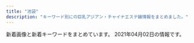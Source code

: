```yaml
---
title: "池袋"
description: "キーワード別にの巨乳アジアン・チャイナエステ嬢情報をまとめました。"
---
```


新着画像と新着キーワードをまとめています。
2021年04月02日の情報です。

<DmmAffiliateIns />
<KeywordTable
  shops={
    [
    {
        "name": "\u6c34\u6728\u82b1",
        "station": "JR\u6c60\u888b\u99c5\u6771\u53e3",
        "img_links": [
            "http://hanamizuki.jpn.cm/images/room1.jpg",
            "http://hanamizuki.jpn.cm/photos/sites/43/2019/12/2019122511054178.jpg",
            "http://hanamizuki.jpn.cm/photos/sites/43/2021/02/2021020211590282.jpg",
            "http://hanamizuki.jpn.cm/photos/sites/43/2017/11/2017110204162215.jpg",
            "http://hanamizuki.jpn.cm/photos/sites/43/2017/11/2017110204161468.jpg",
            "http://hanamizuki.jpn.cm/images/s_staff.png",
            "http://hanamizuki.jpn.cm/images/room3.jpg",
            "http://hanamizuki.jpn.cm/images/s_link.png",
            "http://hanamizuki.jpn.cm/images/room4.jpg",
            "http://hanamizuki.jpn.cm/images/mobile.png",
            "http://hanamizuki.jpn.cm/images/s_news.png",
            "http://hanamizuki.jpn.cm/images/room2.jpg",
            "http://hanamizuki.jpn.cm/images/nbj2.jpg",
            "http://hanamizuki.jpn.cm/photos/sites/43/2019/12/2019122511054726.jpg",
            "http://hanamizuki.jpn.cm/images/top.png"
        ],
        "keywords": {
            "H": 2,
            "95": 1,
            "88": 1,
            "E": 1,
            "90": 1
        },
        "url": "http://hanamizuki.jpn.cm/"
    },
    {
        "url": "http://tsukinokoi.com/",
        "name": "\u6708\u306e\u604b",
        "station": "JR\u6c60\u888b\u99c5\u897f\u53e3",
        "keywords": {
            "\u30bb\u30af\u30b7\u30fc": 1
        },
        "img_links": [
            "http://tsukinokoi.com/img/staff/151584629124140300.jpg",
            "http://tsukinokoi.com/img/staff/160622584020640000.jpg",
            "http://tsukinokoi.com/img/staff/142919725579809100.png",
            "http://tsukinokoi.com/img/staff/155818741107218300.jpg",
            "http://tsukinokoi.com/images/bar_staff.png",
            "http://tsukinokoi.com/images/pickupGirl2014.png",
            "http://tsukinokoi.com/images/bar_top.png",
            "http://tsukinokoi.com/images/QRcode.png",
            "http://tsukinokoi.com/img/staff/152008703796356600.jpg",
            "http://tsukinokoi.com/img/staff/144652745411466600.jpg",
            "http://tsukinokoi.com/img/staff/155204782386136400.jpg",
            "http://tsukinokoi.com/img/staff/148073918839938900.jpg",
            "http://tsukinokoi.com/images/bar_gallery.png",
            "http://tsukinokoi.com/img/staff/155611310658540500.jpg",
            "http://tsukinokoi.com/img/staff/154673852166026500.jpg",
            "http://tsukinokoi.com/images/news1.png",
            "http://tsukinokoi.com/img/staff/148586605226742500.jpg",
            "http://tsukinokoi.com/img/staff/148256052554824000.jpg",
            "http://tsukinokoi.com/img/staff/153079932824200700.jpg",
            "http://tsukinokoi.com/images/news3.png",
            "http://tsukinokoi.com/img/staff/148586605222864500.jpg",
            "http://tsukinokoi.com/images/event/2020/m04.png"
        ]
    },
    {
        "station": "JR\u6c60\u888b\u99c5\u897f\u53e3",
        "name": "\u30b9\u30a4\u30fc\u30c8\u30de\u30c3\u30c8",
        "img_links": [
            "http://c-sun2.com/image/cast/cast_492_2_l.jpg",
            "http://c-sun2.com/img/topbar_news.png",
            "http://c-sun2.com/image/cast/cast_534_1_l.jpg",
            "http://c-sun2.com/image/cast/cast_453_1_l.jpg",
            "http://c-sun2.com/image/cast/cast_393_2_l.jpg",
            "http://c-sun2.com/image/cast/cast_492_1_l.jpg",
            "http://c-sun2.com/img/bar_grallery.png",
            "http://c-sun2.com/image/cast/cast_471_1_l.jpg",
            "http://c-sun2.com/image/cast/cast_484_1_l.jpg",
            "http://c-sun2.com/img/event/camp3.jpg",
            "http://c-sun2.com/image/cast/cast_362_1_l.jpg",
            "http://c-sun2.com/image/cast/cast_326_2_l.jpg",
            "http://c-sun2.com/image/cast/cast_524_1_l.jpg",
            "http://c-sun2.com/image/cast/cast_357_1_l.jpg",
            "http://c-sun2.com/img/bar_profile.png",
            "http://c-sun2.com/image/cast/cast_485_1_l.jpg",
            "http://c-sun2.com/img/header.jpg",
            "http://c-sun2.com/img/bar_therapist.png",
            "http://c-sun2.com/image/cast/cast_473_2_l.jpg",
            "http://c-sun2.com/image/cast/cast_390_2_l.jpg",
            "http://c-sun2.com/image/cast/cast_453_2_l.jpg",
            "http://c-sun2.com/image/cast/cast_466_2_l.jpg",
            "http://c-sun2.com/image/cast/cast_362_2_l.jpg",
            "http://c-sun2.com/image/cast/cast_390_1_l.jpg",
            "http://c-sun2.com/image/cast/cast_496_1_l.jpg",
            "http://c-sun2.com/image/cast/cast_466_1_l.jpg",
            "http://c-sun2.com/image/shame/192_1_l.jpg",
            "http://c-sun2.com/image/cast/cast_580_1_l.jpg",
            "http://c-sun2.com/image/cast/cast_360_1_l.jpg",
            "http://c-sun2.com/image/cast/cast_496_2_l.jpg",
            "http://c-sun2.com/image/cast/cast_326_1_l.jpg",
            "http://c-sun2.com/image/cast/cast_533_2_l.jpg",
            "http://c-sun2.com/img/topbar_osusume.png",
            "http://c-sun2.com/image/cast/cast_471_2_l.jpg",
            "http://c-sun2.com/image/cast/cast_534_2_l.jpg",
            "http://c-sun2.com/image/cast/cast_484_2_l.jpg",
            "http://c-sun2.com/img/topbar_camp.png",
            "http://c-sun2.com/image/cast/cast_485_2_l.jpg",
            "http://c-sun2.com/image/cast/cast_360_2_l.jpg",
            "http://c-sun2.com/image/cast/cast_393_1_l.jpg",
            "http://c-sun2.com/image/cast/cast_357_2_l.jpg",
            "http://c-sun2.com/img/icon/new.png",
            "http://c-sun2.com/image/cast/cast_473_1_l.jpg",
            "http://c-sun2.com/image/cast/cast_524_2_l.jpg",
            "http://c-sun2.com/image/cast/cast_533_1_l.jpg"
        ],
        "url": "http://c-sun2.com/",
        "keywords": {
            "81": 4,
            "85": 4,
            "82": 10,
            "83": 10,
            "84": 8
        }
    },
    {
        "keywords": {
            "E": 64,
            "89": 56,
            "87": 22,
            "C": 33,
            "D": 51,
            "88": 62,
            "90": 9,
            "F": 32
        },
        "img_links": [
            "https://www.relax-es.net/w300-p200/img/uploadfile/imgpc01601602761.jpg",
            "https://www.relax-es.net/w90-p90/img/uploadfile/imgpc01601942165.jpg",
            "https://www.relax-es.net/w200-p300/img/uploadfile/imgpc01601602326.jpg",
            "https://www.relax-es.net/img/kantan.jpg",
            "https://www.relax-es.net/w160-p400/img/uploadfile/imgpc01601602761.jpg",
            "https://www.relax-es.net/w160-p400/img/uploadfile/imgpc01608535826.jpg",
            "https://www.relax-es.net/w200-p300/img/uploadfile/imgpc01601942165.jpg",
            "https://www.relax-es.net/img/uploadfile/img_1601600792.jpg",
            "https://www.relax-es.net/img/num1.png",
            "https://www.relax-es.net/w90-p90/img/uploadfile/imgpc01608535915.jpg",
            "https://www.relax-es.net/w200-p300/img/uploadfile/imgpc01601602676.jpg",
            "https://www.relax-es.net/img/uploadfile/imgpc01601602761.jpg",
            "https://www.relax-es.net/img/uploadfile/imgpc01601602676.jpg",
            "https://www.relax-es.net/w300-p200/img/uploadfile/imgpc01601603008.jpg",
            "https://www.relax-es.net/w160-p400/img/uploadfile/imgpc01601942165.jpg",
            "https://www.relax-es.net/img/uploadfile/imgpc01601602890.jpg",
            "https://www.relax-es.net/w160-p400/img/uploadfile/imgpc01608535783.jpg",
            "https://www.relax-es.net/img/num2.png",
            "https://www.relax-es.net/w160-p400/img/uploadfile/imgpc01601601975.jpg",
            "https://www.relax-es.net/img/uploadfile/imgpc01601942092.jpg",
            "https://www.relax-es.net/img/uploadfile/imgpc01601942165.jpg",
            "https://www.relax-es.net/img/num3.png",
            "https://www.relax-es.net/img/uploadfile/imgpc01601601975.jpg",
            "https://www.relax-es.net/img/bana10.jpg",
            "https://www.relax-es.net/w90-p90/img/uploadfile/imgpc01601602676.jpg",
            "https://www.relax-es.net/img/uploadfile/imgpc01601602443.jpg",
            "https://www.relax-es.net/img/bana05.jpg",
            "https://www.relax-es.net/img/uploadfile/imgpc01601942142.jpg",
            "https://www.relax-es.net/img/icon/new.png",
            "https://www.relax-es.net/img/uploadfile/imgpc01601602269.jpg",
            "https://www.relax-es.net/img/uploadfile/imgpc01601603008.jpg",
            "https://www.relax-es.net/w90-p90/img/uploadfile/imgpc01601602443.jpg",
            "https://www.relax-es.net/img/uploadfile/imgpc01601601781.jpg",
            "https://www.relax-es.net/w200-p300/img/uploadfile/imgpc01601942105.jpg",
            "https://www.relax-es.net/img/uploadfile/imgpc01608535716.jpg",
            "https://www.relax-es.net/w160-p400/img/uploadfile/imgpc01601602970.jpg",
            "https://www.relax-es.net/w160-p400/img/uploadfile/imgpc01601602403.jpg",
            "https://www.relax-es.net/w200-p300/img/uploadfile/imgpc01601602443.jpg",
            "https://www.relax-es.net/w160-p400/img/uploadfile/imgpc01601602890.jpg",
            "https://www.relax-es.net/img/bana04.jpg",
            "https://www.relax-es.net/w160-p400/img/uploadfile/imgpc01601602676.jpg",
            "https://www.relax-es.net/w160-p400/img/uploadfile/imgpc01601942092.jpg",
            "https://www.relax-es.net/img/companioncoment.png",
            "https://www.relax-es.net/w160-p400/img/uploadfile/imgpc01601603008.jpg",
            "https://www.relax-es.net/img/syscard.png",
            "https://www.relax-es.net/w90-p90/img/uploadfile/imgpc01601942105.jpg",
            "https://www.relax-es.net/w200-p300/img/uploadfile/imgpc01601942123.jpg",
            "https://www.relax-es.net/w160-p400/img/uploadfile/imgpc01608535915.jpg",
            "https://www.relax-es.net/w160-p400/img/uploadfile/imgpc01601601781.jpg",
            "https://www.relax-es.net/w200-p300/img/uploadfile/imgpc01601602269.jpg",
            "https://www.relax-es.net/w160-p400/img/uploadfile/imgpc01601602188.jpg",
            "https://www.relax-es.net/w160-p400/img/uploadfile/imgpc01601602443.jpg",
            "https://www.relax-es.net/w160-p400/img/uploadfile/imgpc01601942123.jpg",
            "https://www.relax-es.net/img/uploadfile/imgpc01601602326.jpg",
            "https://www.relax-es.net/w90-p90/img/uploadfile/imgpc01601942092.jpg",
            "https://www.relax-es.net/img/shop.jpg",
            "https://www.relax-es.net/img/bana03.jpg",
            "https://www.relax-es.net/img/bana01.jpg",
            "https://www.relax-es.net/w200-p300/img/uploadfile/imgpc01601603008.jpg",
            "https://www.relax-es.net/img/uploadfile/imgpc01608535783.jpg",
            "https://www.relax-es.net/img/uploadfile/imgpc01601602970.jpg",
            "https://www.relax-es.net/img/uploadfile/imgpc01601602188.jpg",
            "https://www.relax-es.net/img/uploadfile/img_1601600707.jpg",
            "https://www.relax-es.net/w160-p400/img/uploadfile/imgpc01608535716.jpg",
            "https://www.relax-es.net/img/area.jpg",
            "https://www.relax-es.net/img/uploadfile/imgpc01601942105.jpg",
            "https://www.relax-es.net/w200-p300/img/uploadfile/imgpc01608535783.jpg",
            "https://www.relax-es.net/w160-p400/img/uploadfile/imgpc01601602269.jpg",
            "https://www.relax-es.net/w200-p300/img/uploadfile/imgpc01601942142.jpg",
            "https://www.relax-es.net/img/bana07.jpg",
            "https://www.relax-es.net/img/num5.png",
            "https://www.relax-es.net/img/num4.png",
            "https://www.relax-es.net/img/bana02.jpg",
            "https://www.relax-es.net/img/uploadfile/1601603998.png",
            "https://www.relax-es.net/img/uploadfile/imgpc01601942123.jpg",
            "https://www.relax-es.net/w160-p400/img/uploadfile/imgpc01601602326.jpg",
            "https://www.relax-es.net/w160-p400/img/uploadfile/imgpc01601602016.jpg",
            "https://www.relax-es.net/w160-p400/img/uploadfile/imgpc01601942105.jpg",
            "https://www.relax-es.net/w160-p400/img/uploadfile/imgpc01601942142.jpg"
        ],
        "station": "JR\u6c60\u888b\u99c5\u897f\u53e3(\u5317)",
        "url": "https://www.relax-es.net/",
        "name": "New RELAX TIME"
    },
    {
        "keywords": {
            "C": 8
        },
        "name": "MONA\u30fbLIZA \u30e2\u30ca\u30fb\u30ea\u30b6",
        "img_links": [
            "http://monaliza.xyz/images/index_c2.jpg",
            "http://monaliza.xyz/images/r02.jpg",
            "http://monaliza.xyz/images/index_c1.jpg",
            "http://monaliza.xyz/images/yuki.jpg",
            "http://monaliza.xyz/images/g4.jpg",
            "http://monaliza.xyz/images/r03.jpg",
            "http://monaliza.xyz/images/r04.jpg",
            "http://monaliza.xyz/images/top.jpg",
            "http://monaliza.xyz/images/r01.jpg",
            "http://monaliza.xyz/images/g7.jpg",
            "http://monaliza.xyz/images/gallery_image01b.jpg",
            "http://monaliza.xyz/images/index_c3.jpg",
            "http://monaliza.xyz/images/g6.jpg",
            "http://monaliza.xyz/images/mobile.jpg",
            "http://monaliza.xyz/images/aoyi.jpg"
        ],
        "station": "JR\u6c60\u888b\u99c5\u897f\u53e3",
        "url": "http://monaliza.xyz/"
    },
    {
        "url": "https://honeybee2.com/",
        "station": "JR\u6c60\u888b\u99c5\u897f\u53e3(\u5317)",
        "keywords": {
            "84": 198,
            "82": 60,
            "83": 107,
            "C": 257,
            "88": 44,
            "85": 108,
            "D": 206
        },
        "img_links": [
            "https://honeybee2.com/images/img_gallery_03.png",
            "https://honeybee2.com/images/vis_castframe_01.png",
            "https://honeybee2.com/images/bnr_88_31.jpg",
            "https://honeybee2.com/images_staff/136/041523165620.jpg",
            "https://honeybee2.com/images_staff/117/082320544428.jpg",
            "https://honeybee2.com/images/icon_ranking_01.png",
            "https://honeybee2.com/images/bnr_200_40.jpg",
            "https://honeybee2.com/images_staff/60/032207115986.jpg",
            "https://honeybee2.com/images_staff/59/111000133157.jpg",
            "https://honeybee2.com/images_staff/108/040923420669.jpg",
            "https://honeybee2.com/images/bnr_468_60.jpg",
            "https://honeybee2.com/images/icon_ranking_05.png",
            "https://honeybee2.com/images_staff/134/041314164177.jpg",
            "https://honeybee2.com/images/btn_back.png",
            "https://honeybee2.com/images/img_gallery_06.png",
            "https://honeybee2.com/images/pagetop_off.png",
            "https://honeybee2.com/images/img_gallery_05.png",
            "https://honeybee2.com/images_staff/99/011420365888.jpg",
            "https://honeybee2.com/images_staff/99/110211050217.jpg",
            "https://honeybee2.com/images/img_gallery_02.png",
            "https://honeybee2.com/images/img_info_02.png",
            "https://honeybee2.com/images/bnr_side_card.png",
            "https://honeybee2.com/images/img_info_01.png",
            "https://honeybee2.com/images/img_gallery_04.png",
            "https://honeybee2.com/images/img_info.png",
            "https://honeybee2.com/images/img_info_03.png",
            "https://honeybee2.com/images/btn_next.png",
            "https://honeybee2.com/images/vis_profileframe.png",
            "https://honeybee2.com/images_staff/142/060611173967.jpg",
            "https://honeybee2.com/images_staff/142/060611265633.jpg",
            "https://honeybee2.com/images_staff/136/041522461779.jpg",
            "https://honeybee2.com/images_staff/133/041312285087.jpg",
            "https://honeybee2.com/images/bnr_side_concept.png",
            "https://honeybee2.com/images_staff/168/111318504622.jpg",
            "https://honeybee2.com/images_staff/111/070714141435.jpg",
            "https://honeybee2.com/images_staff/133/032511552539.jpg",
            "https://honeybee2.com/images_staff/134/041314054720.jpg",
            "https://honeybee2.com/images/icon_ranking_03.png",
            "https://honeybee2.com/images/bnr_160_45.jpg",
            "https://honeybee2.com/images/img_gallery_01.png",
            "https://honeybee2.com/images_staff/150/091115052227.jpg",
            "https://honeybee2.com/images_staff/168/111319171076.jpg",
            "https://honeybee2.com/images_staff/60/032207120681.jpg",
            "https://honeybee2.com/images/no_image.jpg",
            "https://honeybee2.com/images_staff/150/091116274617.jpg",
            "https://honeybee2.com/images_staff/111/070714174922.jpg",
            "https://honeybee2.com/images_staff/59/111000015721.jpg",
            "https://honeybee2.com/images_staff/117/082321050834.jpg",
            "https://honeybee2.com/images/icon_ranking_04.png"
        ],
        "name": "\u30cf\u30cb\u30fc\u30d3\u30fc"
    },
    {
        "keywords": {
            "C": 21
        },
        "name": "\u30a2\u30ed\u30de\u30ed\u30de\u30f3\u30b9",
        "station": "JR\u6c60\u888b\u99c5\u897f\u53e3",
        "img_links": [
            "http://salon-arm.com/staff/reina/01.jpg",
            "http://salon-arm.com/pic/top.png",
            "http://salon-arm.com/img/ttl_tnew.png",
            "http://salon-arm.com/staff/midori/01.jpg",
            "http://salon-arm.com/staff/ringo/01mb.jpg",
            "http://salon-arm.com/staff/reina/01mb.jpg",
            "http://salon-arm.com/staff/emi/01mb.jpg",
            "http://salon-arm.com/staff/mai/01.jpg",
            "http://salon-arm.com/staff/ai/01mb.jpg",
            "http://salon-arm.com/staff/kaori/01.jpg",
            "http://salon-arm.com/staff/yuuka/01mb.jpg",
            "http://salon-arm.com/staff/mai/01mb.jpg",
            "http://salon-arm.com/staff/ai/01.jpg",
            "http://salon-arm.com/staff/ichigo/01.jpg",
            "http://salon-arm.com/staff/rika/01.jpg",
            "http://salon-arm.com/staff/rika/01mb.jpg",
            "http://salon-arm.com/img/att.jpg",
            "http://salon-arm.com/staff/ichigo/01mb.jpg",
            "http://salon-arm.com/staff/kaori/01mb.jpg",
            "http://salon-arm.com/staff/midori/01mb.jpg",
            "http://salon-arm.com/staff/ringo/01.jpg",
            "http://salon-arm.com/img/ttl_staff.png",
            "http://salon-arm.com/staff/nana/01mb.jpg",
            "http://salon-arm.com/pic/head.png",
            "http://salon-arm.com/staff/yuuka/01.jpg",
            "http://salon-arm.com/staff/saya/01.jpg",
            "http://salon-arm.com/staff/nana/01.jpg",
            "http://salon-arm.com/img/ttl_line.png",
            "http://salon-arm.com/staff/saya/01mb.jpg",
            "http://salon-arm.com/staff/emi/01.jpg",
            "http://salon-arm.com/img/ttl_mobile.png",
            "http://salon-arm.com/i/files/homeimg.jpg",
            "http://salon-arm.com/img/ttl_concept.png"
        ],
        "url": "http://salon-arm.com/"
    },
    {
        "img_links": [
            "http://es-hana.work/images/line.jpg",
            "http://es-hana.work/images/int.jpg",
            "http://es-hana.work/img/nana1.jpg",
            "http://es-hana.work/images/5.jpg",
            "http://es-hana.work/img/rina1.jpg",
            "http://es-hana.work/images/tg.jpg",
            "http://es-hana.work/staff/nana.jpg",
            "http://es-hana.work/staff/miki.jpg",
            "http://es-hana.work/images/sys2.jpg",
            "http://es-hana.work/img/yui1.jpg",
            "http://es-hana.work/images/6.jpg",
            "http://es-hana.work/img/haruka1.jpg",
            "http://es-hana.work/images/sys1.jpg",
            "http://es-hana.work/staff/aya.jpg",
            "http://es-hana.work/images/ac1.jpg",
            "http://es-hana.work/staff/haruka.jpg",
            "http://es-hana.work/images/news.jpg",
            "http://es-hana.work/staff/yuna.jpg",
            "http://es-hana.work/images/interior_t.jpg",
            "http://es-hana.work/images/3.jpg",
            "http://es-hana.work/staff/yui.jpg",
            "http://es-hana.work/images/2.jpg",
            "http://es-hana.work/img/aya1.jpg",
            "http://es-hana.work/images/ac2.jpg",
            "http://es-hana.work/img/miki1.jpg",
            "http://es-hana.work/images/staff_t.jpg",
            "http://es-hana.work/images/head.jpg",
            "http://es-hana.work/images/8.jpg",
            "http://es-hana.work/staff/ai.jpg",
            "http://es-hana.work/staff/rina.jpg",
            "http://es-hana.work/img/ai1.jpg",
            "http://es-hana.work/images/1.jpg",
            "http://es-hana.work/images/7.jpg"
        ],
        "keywords": {},
        "name": "\u82b1\u6c34\u6728",
        "station": "JR\u6c60\u888b\u99c5\u897f\u53e3(\u5317)",
        "url": "http://es-hana.work/"
    },
    {
        "keywords": {},
        "station": "JR\u6c60\u888b\u99c5\u897f\u53e3",
        "name": "\u53f0\u6e7e\u5e78\u904b\u30ea\u30e9\u30af\u30bc\u30fc\u30b7\u30e7\u30f3",
        "url": "http://esthe-treat.com/",
        "img_links": [
            "http://esthe-treat.com/img/add.jpg",
            "http://esthe-treat.com/img/pic.jpg",
            "http://esthe-treat.com/img/sys1.png",
            "http://esthe-treat.com/img/tit.jpg",
            "http://esthe-treat.com/img/t-a.jpg",
            "http://esthe-treat.com/img/t-t.jpg",
            "http://esthe-treat.com/img/sys2.png",
            "http://esthe-treat.com/img/t-o.jpg",
            "http://esthe-treat.com/img/tel.jpg",
            "http://esthe-treat.com/staff/rena/01.jpg",
            "http://esthe-treat.com/img/t-s.jpg",
            "http://esthe-treat.com/staff/yuyu/01.jpg",
            "http://esthe-treat.com/staff/ami/01.jpg",
            "http://esthe-treat.com/staff/natumi/01.jpg",
            "http://esthe-treat.com/img/botton.jpg",
            "http://esthe-treat.com/img/info.jpg",
            "http://esthe-treat.com/img/sysetc.png",
            "http://esthe-treat.com/img/cam.jpg",
            "http://esthe-treat.com/staff/mari/01.jpg",
            "http://esthe-treat.com/img/pc.jpg",
            "http://esthe-treat.com/img/t-r.jpg",
            "http://esthe-treat.com/img/adrs.jpg"
        ]
    },
    {
        "station": "JR\u6c60\u888b\u99c5\u897f\u53e3",
        "img_links": [
            "http://foryou-est.tokyo/images/sp03.jpg",
            "http://foryou-est.tokyo/images/mika.jpg",
            "http://foryou-est.tokyo/images/zi_staff.png",
            "http://foryou-est.tokyo/images/yuki.jpg",
            "http://foryou-est.tokyo/images/emi.jpg",
            "http://foryou-est.tokyo/images/up.png",
            "http://foryou-est.tokyo/images/flash1.jpg",
            "http://foryou-est.tokyo/images/sp02.jpg",
            "http://foryou-est.tokyo/images/yuri.jpg",
            "http://foryou-est.tokyo/images/mobile.png",
            "http://foryou-est.tokyo/images/yuyu.jpg",
            "http://foryou-est.tokyo/images/sp01.jpg",
            "http://foryou-est.tokyo/images/riri.jpg",
            "http://foryou-est.tokyo/images/down.png",
            "http://foryou-est.tokyo/images/yumi.jpg",
            "http://foryou-est.tokyo/images/ai.jpg",
            "http://foryou-est.tokyo/images/kina.jpg"
        ],
        "name": "For You",
        "url": "http://foryou-est.tokyo/",
        "keywords": {}
    },
    {
        "station": "JR\u6c60\u888b\u99c5\u897f\u53e3",
        "name": "\u6e80\u6708\u5802",
        "keywords": {},
        "url": "http://mangetsudou.tyo.cm/",
        "img_links": []
    },
    {
        "img_links": [
            "http://koi.este.work/mens-esthe.png",
            "http://momipara.jp/img/link/momi88.jpg",
            "http://koi.este.work/up_5_3_0.jpg",
            "http://koi.este.work/2/uploadimg/1565558725.jpg",
            "http://koi.este.work/top.jpg",
            "http://koi.este.work/2/uploadimg/1577672563.jpg",
            "http://koi.este.work/2/uploadimg/1601879728.jpg",
            "http://koi.este.work/b_girl.png",
            "http://koi.este.work/tennai4.jpg",
            "http://koi.este.work/tennai.png",
            "http://koi.este.work/2/uploadimg/1579481243.jpg",
            "http://koi.este.work/b_news.png",
            "http://koi.este.work/t3.jpg",
            "http://koi.este.work/tennai3.jpg",
            "http://koi.este.work/t1.jpg",
            "http://koi.este.work/tennai2.jpg"
        ],
        "url": "http://koi.este.work/",
        "keywords": {
            "83": 18,
            "85": 6,
            "C": 12,
            "D": 18,
            "86": 6
        },
        "station": "JR\u6c60\u888b\u99c5\u897f\u53e3",
        "name": "\u604b"
    },
    {
        "name": "\u73ca\u745a\u6d77\u5cb8",
        "img_links": [
            "http://www.ccgirl.work/img/icon/new.jpg",
            "http://www.ccgirl.work/staff/koko1.jpg",
            "http://www.ccgirl.work/staff/aya1.jpg",
            "http://www.ccgirl.work/img/interior.jpg",
            "http://ccgirl.work/img/bana03.jpg",
            "http://www.ccgirl.work/img/bana03.jpg",
            "http://ccgirl.work/staff/aya1.jpg",
            "http://ccgirl.work/staff/riri1.jpg",
            "http://ccgirl.work/img/s/s_qa.png",
            "http://www.ccgirl.work/staff/ai1.jpg",
            "http://www.ccgirl.work/staff/kayuri1.jpg",
            "http://www.ccgirl.work/staff/riri1.jpg",
            "http://ccgirl.work/img/interior.jpg",
            "http://ccgirl.work/staff/ai1.jpg",
            "http://ccgirl.work/img/contentsbottom.png",
            "http://ccgirl.work/staff/koko1.jpg",
            "http://ccgirl.work/img/icon/new.jpg",
            "http://www.ccgirl.work/img/bana02.jpg",
            "http://www.ccgirl.work/img/s/s_qa.png",
            "http://www.ccgirl.work/img/contentsbottom.png",
            "http://ccgirl.work/staff/kayuri1.jpg",
            "http://ccgirl.work/img/bana02.jpg"
        ],
        "url": "http://ccgirl.work/",
        "keywords": {
            "85": 15,
            "86": 30,
            "C": 63,
            "84": 31,
            "D": 18
        },
        "station": "JR\u6c60\u888b\u99c5\u6771\u53e3"
    },
    {
        "keywords": {},
        "station": "JR\u6c60\u888b\u99c5\u6771\u53e3",
        "name": "\u6d17\u4f53\u30de\u30cb\u30a2",
        "url": "http://manian-ikebukuro.com/",
        "img_links": [
            "http://manian-ikebukuro.com/image/cast/cast_70_1_s.jpg",
            "http://manian-ikebukuro.com/img/header0.jpg",
            "http://manian-ikebukuro.com/image/cast/cast_71_1_s.jpg",
            "http://manian-ikebukuro.com/image/cast/cast_80_1_s.jpg",
            "http://manian-ikebukuro.com/image/cast/cast_67_1_s.jpg",
            "http://manian-ikebukuro.com/image/cast/cast_68_1_s.jpg",
            "http://manian-ikebukuro.com/img/pickupGirl.png",
            "http://manian-ikebukuro.com/img/news1.png",
            "http://manian-ikebukuro.com/image/cast/cast_77_1_l.jpg",
            "http://manian-ikebukuro.com/image/cast/cast_68_1_l.jpg",
            "http://manian-ikebukuro.com/image/cast/cast_74_1_l.jpg",
            "http://manian-ikebukuro.com/image/cast/cast_70_2_l.jpg",
            "http://manian-ikebukuro.com/image/cast/cast_74_1_s.jpg",
            "http://manian-ikebukuro.com/image/cast/cast_74_2_l.jpg",
            "http://manian-ikebukuro.com/image/cast/cast_64_1_l.jpg",
            "http://manian-ikebukuro.com/image/cast/cast_47_1_s.jpg",
            "http://manian-ikebukuro.com/image/cast/cast_75_2_l.jpg",
            "http://manian-ikebukuro.com/image/cast/cast_47_1_l.jpg",
            "http://manian-ikebukuro.com/image/cast/cast_69_1_s.jpg",
            "http://manian-ikebukuro.com/image/cast/cast_2_1_s.jpg",
            "http://manian-ikebukuro.com/img/QRcode.png",
            "http://manian-ikebukuro.com/image/cast/cast_77_1_s.jpg",
            "http://manian-ikebukuro.com/image/cast/cast_63_1_s.jpg",
            "http://manian-ikebukuro.com/image/cast/cast_6_1_l.jpg",
            "http://manian-ikebukuro.com/image/cast/cast_73_2_l.jpg",
            "http://manian-ikebukuro.com/image/cast/cast_73_1_l.jpg",
            "http://manian-ikebukuro.com/image/cast/cast_75_1_s.jpg",
            "http://manian-ikebukuro.com/image/cast/cast_80_1_l.jpg",
            "http://manian-ikebukuro.com/image/cast/cast_64_1_s.jpg",
            "http://manian-ikebukuro.com/image/cast/cast_80_2_l.jpg",
            "http://manian-ikebukuro.com/img/bar_profile.png",
            "http://manian-ikebukuro.com/image/cast/cast_6_2_l.jpg",
            "http://manian-ikebukuro.com/image/cast/cast_47_2_l.jpg",
            "http://manian-ikebukuro.com/image/cast/cast_6_1_s.jpg",
            "http://manian-ikebukuro.com/image/cast/cast_73_1_s.jpg",
            "http://manian-ikebukuro.com/image/cast/cast_75_1_l.jpg",
            "http://manian-ikebukuro.com/image/cast/cast_70_1_l.jpg",
            "http://manian-ikebukuro.com/image/cast/cast_68_2_l.jpg",
            "http://manian-ikebukuro.com/image/cast/cast_77_2_l.jpg",
            "http://manian-ikebukuro.com/sp/img/tel.png",
            "http://manian-ikebukuro.com/img/spSite.jpg",
            "http://manian-ikebukuro.com/image/cast/10x10.jpg",
            "http://manian-ikebukuro.com/img/line1.jpg",
            "http://manian-ikebukuro.com/img/bar_staff.png",
            "http://manian-ikebukuro.com/image/cast/cast_63_1_l.jpg",
            "http://manian-ikebukuro.com/img/news3.png",
            "http://manian-ikebukuro.com/image/cast/cast_64_2_l.jpg",
            "http://manian-ikebukuro.com/img/tel.png"
        ]
    },
    {
        "station": "JR\u6c60\u888b\u99c5\u897f\u53e3(\u5317)",
        "url": "http://www.i-rlx.info/",
        "img_links": [
            "http://www.i-rlx.info/images/upload/thumb/5f15caf7f272770f.jpg",
            "http://www.i-rlx.info/i/girl/03.jpg",
            "http://www.i-rlx.info/images/index_20.jpg",
            "http://www.i-rlx.info/images/index_21.jpg",
            "http://www.i-rlx.info/images/upload/thumb/d9467bde93e01a59.jpg",
            "http://www.i-rlx.info/girl/08.jpg",
            "http://www.i-rlx.info/images/upload/b0bbe23232bed8aa.jpg",
            "http://www.i-rlx.info/images/index_07.jpg",
            "http://www.i-rlx.info/images/upload/thumb/4d0e657eefdddf42.jpg",
            "http://www.i-rlx.info/images/index_36.jpg",
            "http://www.i-rlx.info/i/room/r02.jpg",
            "http://www.i-rlx.info/images/sub_18.jpg",
            "http://www.i-rlx.info/girl/07.jpg",
            "http://www.i-rlx.info/images/index_24.jpg",
            "http://www.i-rlx.info/images/upload/19b76df66faf0b12.jpg",
            "http://www.i-rlx.info/images/index_35_01.jpg",
            "http://www.i-rlx.info/images/index_23.jpg",
            "http://www.i-rlx.info/images/upload/thumb/b0bbe23232bed8aa.jpg",
            "http://www.i-rlx.info/images/index_14.jpg",
            "http://www.i-rlx.info/images/upload/thumb/549fe7e03db1e8fc.jpg",
            "http://www.i-rlx.info/images/upload/thumb/bc0752fe4e53b8c6.jpg",
            "http://www.i-rlx.info/images/upload/bc0752fe4e53b8c6.jpg",
            "http://www.i-rlx.info/images/index_39.jpg",
            "http://www.i-rlx.info/images/upload/22c78aefa047b678.jpg",
            "http://www.i-rlx.info/images/upload/thumb/19b76df66faf0b12.jpg",
            "http://www.i-rlx.info/images/upload/thumb/ac8e7ec3ac179feb.jpg",
            "http://www.i-rlx.info/images/index_11.jpg",
            "http://www.i-rlx.info/images/index_01.jpg",
            "http://www.i-rlx.info/images/upload/dc8f1b616e622b2a.jpg",
            "http://www.i-rlx.info/images/upload/549fe7e03db1e8fc.jpg",
            "http://www.i-rlx.info/images/upload/thumb/3a57edcf235cfd8e.jpg",
            "http://www.i-rlx.info/i/girl/01.jpg",
            "http://www.i-rlx.info/images/index_33.jpg",
            "http://www.i-rlx.info/images/index_08.jpg",
            "http://www.i-rlx.info/i/room/r03.jpg",
            "http://www.i-rlx.info/images/upload/4d0e657eefdddf42.jpg",
            "http://www.i-rlx.info/images/03.jpg",
            "http://www.i-rlx.info/images/index_03.jpg",
            "http://www.i-rlx.info/images/index_10.jpg",
            "http://www.i-rlx.info/images/index_26.jpg",
            "http://www.i-rlx.info/girl/02.jpg",
            "http://www.i-rlx.info/images/rec_16.jpg",
            "http://www.i-rlx.info/images/upload/thumb/bb8a47bc98c64e87.jpg",
            "http://www.i-rlx.info/images/index_30.jpg",
            "http://www.i-rlx.info/images/index_17.jpg",
            "http://www.i-rlx.info/girl/01.jpg",
            "http://www.i-rlx.info/girl/04.jpg",
            "http://www.i-rlx.info/girl/018.jpg",
            "http://www.i-rlx.info/images/upload/thumb/dc8f1b616e622b2a.jpg",
            "http://www.i-rlx.info/images/upload/thumb/7d800b2f3fde617b.jpg",
            "http://www.i-rlx.info/images/upload/ac8e7ec3ac179feb.jpg",
            "http://www.i-rlx.info/images/upload/thumb/22c78aefa047b678.jpg",
            "http://www.i-rlx.info/images/upload/thumb/9e42414005a99f48.jpg",
            "http://www.i-rlx.info/girl/017.jpg",
            "http://www.i-rlx.info/images/upload/thumb/c3c01fea3cdcaa08.jpg",
            "http://www.i-rlx.info/images/sub_21.jpg",
            "http://www.i-rlx.info/images/index_19.jpg",
            "http://www.i-rlx.info/images/index_13.jpg",
            "http://www.i-rlx.info/images/upload/thumb/bb2bfea87a6127cc.jpg",
            "http://www.i-rlx.info/i/girl/04.jpg",
            "http://www.i-rlx.info/images/index_04.jpg",
            "http://www.i-rlx.info/images/index_27.jpg",
            "http://www.i-rlx.info/girl/06.jpg",
            "http://www.i-rlx.info/images/rec.jpg",
            "http://www.i-rlx.info/images/index_09.jpg",
            "http://www.i-rlx.info/images/upload/9e42414005a99f48.jpg",
            "http://www.i-rlx.info/images/upload/3a57edcf235cfd8e.jpg",
            "http://www.i-rlx.info/images/info.jpg",
            "http://www.i-rlx.info/images/index_29.jpg",
            "http://www.i-rlx.info/images/index_12.jpg",
            "http://www.i-rlx.info/girl/05.jpg",
            "http://www.i-rlx.info/i/room/r04.jpg",
            "http://www.i-rlx.info/images/upload/thumb/888936484d714117.jpg",
            "http://www.i-rlx.info/images/staff_16.jpg",
            "http://www.i-rlx.info/images/upload/thumb/eeb5d9caa554018e.jpg",
            "http://www.i-rlx.info/images/upload/95e8548329763630.jpg",
            "http://www.i-rlx.info/images/upload/7d800b2f3fde617b.jpg",
            "http://www.i-rlx.info/images/index_34.jpg",
            "http://www.i-rlx.info/images/upload/c3c01fea3cdcaa08.jpg",
            "http://www.i-rlx.info/images/index_37.jpg",
            "http://www.i-rlx.info/i/girl/05.jpg",
            "http://www.i-rlx.info/images/index_18.jpg",
            "http://www.i-rlx.info/images/index_02.jpg",
            "http://www.i-rlx.info/i/girl/02.jpg",
            "http://www.i-rlx.info/images/upload/5f15caf7f272770f.jpg",
            "http://www.i-rlx.info/images/upload/thumb/7b4c8b9d49e714ee.jpg",
            "http://www.i-rlx.info/images/upload/d9467bde93e01a59.jpg",
            "http://www.i-rlx.info/images/upload/thumb/95e8548329763630.jpg",
            "http://www.i-rlx.info/images/info_16.jpg",
            "http://www.i-rlx.info/images/index_31.jpg",
            "http://www.i-rlx.info/images/index_15.jpg",
            "http://www.i-rlx.info/images/index_28.jpg",
            "http://www.i-rlx.info/i/room/r01.jpg",
            "http://www.i-rlx.info/images/upload/eeb5d9caa554018e.jpg",
            "http://www.i-rlx.info/images/index_22.jpg",
            "http://www.i-rlx.info/images/upload/888936484d714117.jpg",
            "http://www.i-rlx.info/images/index_06.jpg",
            "http://www.i-rlx.info/images/upload/bb8a47bc98c64e87.jpg",
            "http://www.i-rlx.info/images/upload/bb2bfea87a6127cc.jpg",
            "http://www.i-rlx.info/images/upload/7b4c8b9d49e714ee.jpg"
        ],
        "keywords": {
            "E": 1,
            "82": 2,
            "C": 20,
            "85": 10,
            "89": 3,
            "88": 1,
            "D": 4,
            "86": 3,
            "87": 1
        },
        "name": "\u30b7\u30e3\u30fc\u30ed\u30c3\u30c8\u59eb"
    },
    {
        "station": "JR\u6c60\u888b\u99c5\u897f\u53e3",
        "url": "http://awakoku.net/",
        "name": "\u30a2\u30ef\u56fd\u515a",
        "keywords": {
            "88": 2,
            "C": 20,
            "84": 2,
            "85": 2,
            "F": 1,
            "87": 2,
            "86": 1,
            "E": 1,
            "83": 3
        },
        "img_links": [
            "http://manpuku-web2.sakura.ne.jp/awakoku/image/header.jpg",
            "http://awakoku.net/topics/img/8-1.jpg",
            "http://awakoku.net/girls/kana1.jpg",
            "http://awakoku.net/girls/saki1.jpg",
            "http://awakoku.net/girls/noimage.jpg",
            "http://awakoku.net/girls/kana2.jpg",
            "http://awakoku.net/girls/aya1.jpg",
            "http://awakoku.net/girls/nana2.jpg",
            "http://awakoku.net/topics/img/7-1.jpg",
            "http://awakoku.net/girls/misaki1.jpg",
            "http://awakoku.net/girls/ami1.jpg",
            "http://awakoku.net/girls/hana1.jpg",
            "http://awakoku.net/girls/mina2.jpg",
            "http://awakoku.net/girls/yuri1.jpg",
            "http://awakoku.net/topics/img/9-1.jpg",
            "http://awakoku.net/girls/nagisa1.jpg",
            "http://awakoku.net/girls/nana1.jpg",
            "http://awakoku.net/girls/yumi.jpg",
            "http://awakoku.net/image/pickup.jpg",
            "http://awakoku.net/girls/hana2.jpg",
            "http://awakoku.net/girls/misaki2.jpg",
            "http://awakoku.net/girls/yuri2.jpg",
            "http://awakoku.net/girls/mina1.jpg",
            "http://awakoku.net/girls/nagisa2.jpg"
        ]
    },
    {
        "station": "JR\u6c60\u888b\u99c5\u6771\u53e3",
        "name": "\u30b9\u30de\u30a4\u30eb",
        "url": "http://iris.iest.info/",
        "img_links": [],
        "keywords": {}
    },
    {
        "station": "JR\u6c60\u888b\u99c5\u897f\u53e3",
        "img_links": [
            "http://new-paradise.net/images/misaki01.jpg",
            "http://new-paradise.net/images/a6.jpg",
            "http://new-paradise.net/images/a3.jpg",
            "http://new-paradise.net/images/a7.jpg",
            "http://new-paradise.net/images/a2.jpg",
            "http://new-paradise.net/images/a1.jpg",
            "http://new-paradise.net/images/a4.jpg",
            "http://new-paradise.net/images/honoka.jpg",
            "http://new-paradise.net/images/a5.jpg",
            "http://new-paradise.net/images/mobile.png",
            "http://new-paradise.net/images/kiki02.jpg",
            "http://new-paradise.net/images/kanna02.jpg",
            "http://new-paradise.net/images/up.png",
            "http://new-paradise.net/images/zi_staff.png",
            "http://new-paradise.net/images/misaki02.jpg",
            "http://new-paradise.net/images/itigo.jpg",
            "http://new-paradise.net/images/g0.jpg",
            "http://new-paradise.net/images/info.jpg",
            "http://new-paradise.net/images/r3.jpg",
            "http://new-paradise.net/images/kiki.jpg",
            "http://new-paradise.net/images/noa.jpg",
            "http://new-paradise.net/images/down.png",
            "http://new-paradise.net/images/flash1.jpg"
        ],
        "url": "http://new-paradise.net/",
        "name": "\u5fc3\u30d1\u30e9\u30c0\u30a4\u30b9",
        "keywords": {}
    },
    {
        "name": "\u3086\u3089\u308a",
        "img_links": [
            "http://www.yurari-massage.work/img/m4.jpg",
            "http://www.yurari-massage.work/img/sta27.jpg",
            "http://www.yurari-massage.work/img/st11.jpg",
            "http://www.yurari-massage.work/img/sta21.jpg",
            "http://www.yurari-massage.work/img/m3.jpg",
            "http://www.yurari-massage.work/img/st19.jpg",
            "http://www.yurari-massage.work/img/st28.jpg",
            "http://www.yurari-massage.work/img/m1.jpg",
            "http://www.yurari-massage.work/img/st022.jpg",
            "http://www.yurari-massage.work/img/st4.jpg",
            "http://www.yurari-massage.work/img/st017.jpg",
            "http://www.yurari-massage.work/img/st7.jpg",
            "http://www.yurari-massage.work/img/st27.jpg",
            "http://www.yurari-massage.work/img/st17.jpg",
            "http://www.yurari-massage.work/img/st25.jpg",
            "http://www.yurari-massage.work/img/st07.jpg",
            "http://www.yurari-massage.work/img/st026.jpg",
            "http://www.yurari-massage.work/img/m30.jpg",
            "http://www.yurari-massage.work/img/sta4.jpg",
            "http://www.yurari-massage.work/img/m50.jpg",
            "http://www.yurari-massage.work/img/m20.jpg",
            "http://www.yurari-massage.work/img/sta28.jpg",
            "http://www.yurari-massage.work/img/st21.jpg",
            "http://www.yurari-massage.work/img/nos.jpg",
            "http://www.yurari-massage.work/img/m6.jpg",
            "http://www.yurari-massage.work/img/campian.jpg",
            "http://www.yurari-massage.work/img/m40.jpg",
            "http://www.yurari-massage.work/img/sta26.jpg",
            "http://www.yurari-massage.work/img/head.jpg",
            "http://www.yurari-massage.work/img/st027.jpg",
            "http://www.yurari-massage.work/img/r9.jpg",
            "http://www.yurari-massage.work/img/st22.jpg",
            "http://www.yurari-massage.work/img/mobile.png",
            "http://www.yurari-massage.work/img/st26.jpg",
            "http://www.yurari-massage.work/img/m60.jpg",
            "http://www.yurari-massage.work/img/m10.jpg",
            "http://www.yurari-massage.work/img/m2.jpg",
            "http://www.yurari-massage.work/img/sta22.jpg",
            "http://www.yurari-massage.work/img/sta7.jpg",
            "http://www.yurari-massage.work/img/sta25.jpg",
            "http://www.yurari-massage.work/img/m5.jpg",
            "http://www.yurari-massage.work/img/st021.jpg"
        ],
        "url": "http://www.yurari-massage.work/",
        "station": "JR\u6c60\u888b\u99c5\u897f\u53e3(\u5317)",
        "keywords": {
            "E": 3,
            "D": 11,
            "87": 8,
            "C": 29,
            "86": 17
        }
    },
    {
        "url": "http://www.coco-8.jp/",
        "station": "JR\u6c60\u888b\u99c5\u897f\u53e3",
        "img_links": [
            "http://www.coco-8.jp/_src/36746395/lineline.png",
            "http://www.coco-8.jp/_src/36746345/maya.jpg",
            "http://www.coco-8.jp/_src/36742459/2.jpg",
            "http://www.coco-8.jp/_src/36815290/cam.png",
            "http://www.coco-8.jp/_src/36742638/b.png",
            "http://www.coco-8.jp/_src/49977785/wechatimg336_20201102105038881.jpg",
            "http://www.coco-8.jp/_src/36746639/lineline.png",
            "http://www.coco-8.jp/_src/36741672/4.jpg",
            "http://www.coco-8.jp/_src/36742460/3.jpg",
            "http://www.coco-8.jp/_src/36746732/road2.png",
            "http://www.coco-8.jp/_src/36746702/g6.jpg",
            "http://www.coco-8.jp/_src/49977773/wechatimg437_20201113100952153.jpg",
            "http://www.coco-8.jp/_src/36742458/1.jpg",
            "http://www.coco-8.jp/_src/36813493/cam2.jpg",
            "http://www.coco-8.jp/_src/36742644/sayuri.jpg",
            "http://www.coco-8.jp/_src/36746351/lineline.png",
            "http://www.coco-8.jp/_src/37791773/wechatimg437_20201113100952153.jpg",
            "http://www.coco-8.jp/_src/37791789/lineline.png",
            "http://www.coco-8.jp/_src/36746644/lineline.png",
            "http://www.coco-8.jp/_src/37791754/smartselect_20191212-140919_wechat.jpg",
            "http://www.coco-8.jp/_src/36746331/lineline.png",
            "http://www.coco-8.jp/_src/36745880/pic2.jpg",
            "http://www.coco-8.jp/_src/36746633/lineline.png",
            "http://www.coco-8.jp/_src/36746704/g5.png",
            "http://www.coco-8.jp/_src/36746379/aki.jpg",
            "http://www.coco-8.jp/_src/36742655/down.png",
            "http://www.coco-8.jp/_src/36742640/b.png",
            "http://www.coco-8.jp/_src/49977789/lineline.png",
            "http://www.coco-8.jp/_src/36741670/1.jpg",
            "http://www.coco-8.jp/_src/49632559/wechatimg336_20201102105038881.jpg",
            "http://www.coco-8.jp/_src/49977786/wechatimg336_20201102105038881.jpg",
            "http://www.coco-8.jp/_src/36746635/iwa1.jpg",
            "http://www.coco-8.jp/_src/36741673/3.jpg",
            "http://www.coco-8.jp/_src/36712010/sayuri.jpg",
            "http://www.coco-8.jp/_src/36746397/mei1.jpg",
            "http://www.coco-8.jp/_src/36742636/b.png",
            "http://www.coco-8.jp/_src/36741636/5.jpg",
            "http://www.coco-8.jp/_src/36746346/maya.jpg",
            "http://www.coco-8.jp/_src/36746682/g.jpg",
            "http://www.coco-8.jp/_src/36746398/mei1.jpg",
            "http://www.coco-8.jp/_src/36743040/s5.jpg",
            "http://www.coco-8.jp/_src/36741674/5.jpg",
            "http://www.coco-8.jp/_src/36820892/cam3.png",
            "http://www.coco-8.jp/_src/36746641/risa.jpg",
            "http://www.coco-8.jp/_src/36741671/2.jpg",
            "http://www.coco-8.jp/_src/36746688/g2.jpg",
            "http://www.coco-8.jp/_src/36746380/aki.jpg",
            "http://www.coco-8.jp/_src/37791774/wechatimg437_20201113100952153.jpg",
            "http://www.coco-8.jp/_src/49632727/wechatimg336_20201102105038881.jpg",
            "http://www.coco-8.jp/_src/36746692/g3.jpg",
            "http://www.coco-8.jp/_src/36741678/down.png",
            "http://www.coco-8.jp/_src/36742791/s4.jpg",
            "http://www.coco-8.jp/_src/36746636/iwa1.jpg",
            "http://www.coco-8.jp/_src/36746320/sayuri.jpg",
            "http://www.coco-8.jp/_src/36742642/b.png",
            "http://www.coco-8.jp/_src/36742780/s3.jpg",
            "http://www.coco-8.jp/_src/36742630/b.png",
            "http://www.coco-8.jp/_src/36742658/s1.jpg",
            "http://www.coco-8.jp/_src/49977665/wechatimg437_20201113100952153.jpg",
            "http://www.coco-8.jp/_src/36741640/1.jpg",
            "http://www.coco-8.jp/_src/36746714/b.png",
            "http://www.coco-8.jp/_src/36741638/4.jpg",
            "http://www.coco-8.jp/_src/36820891/cam3.png",
            "http://www.coco-8.jp/_src/36746642/risa.jpg",
            "http://www.coco-8.jp/_src/36742462/5.jpg",
            "http://www.coco-8.jp/_src/36742714/s2.jpg",
            "http://www.coco-8.jp/_src/36745876/pic1.jpg",
            "http://www.coco-8.jp/_src/36741637/3.jpg",
            "http://www.coco-8.jp/_src/36813492/cam2.jpg",
            "http://www.coco-8.jp/_src/36742461/4.jpg",
            "http://www.coco-8.jp/_src/36741639/2.jpg"
        ],
        "name": "CoCo8 \u30b3\u30b3\u30a8\u30a4\u30c8",
        "keywords": {
            "86": 2,
            "90": 1,
            "88": 1
        }
    },
    {
        "keywords": {
            "D": 14,
            "87": 6,
            "E": 1,
            "88": 4,
            "85": 13,
            "86": 5,
            "C": 46
        },
        "station": "JR\u6c60\u888b\u99c5\u897f\u53e3",
        "name": "AromaAngels\uff5e\u6c60\u888b\u30a2\u30ed\u30de\u30a8\u30f3\u30b8\u30a7\u30eb\u30ba\uff5e",
        "img_links": [
            "https://www.aroma-angels.net/images/mc_1_1_268.jpg",
            "https://www.aroma-angels.net/images/link/link_15.jpg",
            "https://www.aroma-angels.net/images/link/link_19.jpg",
            "https://www.aroma-angels.net/images/up_5_17_0.jpg",
            "https://www.aroma-angels.net/asset/img/top2.jpg",
            "https://www.aroma-angels.net/images/ml_11_1_425.jpg",
            "https://www.aroma-angels.net/images/mt_10_1_446.jpg",
            "https://www.aroma-angels.net/images/link/link_31.jpg",
            "https://www.aroma-angels.net/asset/img/top.jpg",
            "https://www.aroma-angels.net/images/up_5_23_0.jpg",
            "https://www.aroma-angels.net/images/mt_10_1_506.jpg",
            "https://www.aroma-angels.net/images/link/link_27.jpg",
            "https://www.aroma-angels.net/images/mc_1_1_445.jpg",
            "https://www.aroma-angels.net/images/ml_11_1_445.jpg",
            "https://www.aroma-angels.net/images/ml_11_1_1092.jpg",
            "https://www.aroma-angels.net/images/mt_10_1_144.jpg",
            "https://www.aroma-angels.net/images/ml_11_1_505.jpg",
            "https://www.aroma-angels.net/images/mc_1_2_268.jpg",
            "https://www.aroma-angels.net/images/ml_11_1_314.jpg",
            "https://www.aroma-angels.net/images/up_5_13_0.jpg",
            "https://www.aroma-angels.net/images/mc_1_1_882.jpg",
            "https://www.aroma-angels.net/asset/img/spacer900x360.png",
            "https://www.aroma-angels.net/images/mt_10_1_508.jpg",
            "https://www.aroma-angels.net/images/mc_1_1_144.jpg",
            "https://www.aroma-angels.net/images/mc_1_1_105.jpg",
            "https://www.aroma-angels.net/images/up_5_15_0.jpg",
            "https://www.aroma-angels.net/images/ml_11_1_1338.jpg",
            "https://www.aroma-angels.net/images/mt_10_1_105.jpg",
            "https://www.aroma-angels.net/images/ml_11_1_1272.jpg",
            "https://www.aroma-angels.net/images/mc_1_2_960.jpg",
            "https://www.aroma-angels.net/images/mc_1_2_239.jpg",
            "https://www.aroma-angels.net/images/mc_1_2_144.jpg",
            "https://www.aroma-angels.net/images/mc_1_1_1092.jpg",
            "https://www.aroma-angels.net/images/mc_1_2_1092.jpg",
            "https://www.aroma-angels.net/images/ml_11_1_1698.jpeg",
            "https://www.aroma-angels.net/images/up_5_22_0.jpg",
            "https://www.aroma-angels.net/images/up_5_19_0.jpg",
            "https://www.aroma-angels.net/images/up_5_25_0.jpg",
            "https://www.aroma-angels.net/images/up_5_10_0.jpg",
            "https://www.aroma-angels.net/images/up_5_27_0.jpg",
            "https://www.aroma-angels.net/images/mc_1_1_1698.jpeg",
            "https://www.aroma-angels.net/images/ml_11_1_240.jpg",
            "https://www.aroma-angels.net/images/ml_11_1_882.jpg",
            "https://www.aroma-angels.net/images/ml_11_1_144.jpg",
            "https://www.aroma-angels.net/images/mt_10_1_1092.jpg",
            "https://www.aroma-angels.net/images/up_5_5_0.jpg",
            "https://www.aroma-angels.net/images/ml_11_1_1285.jpg",
            "https://www.aroma-angels.net/images/mc_1_1_960.jpg",
            "https://www.aroma-angels.net/asset/img/spacer300x450.png",
            "https://www.aroma-angels.net/asset/img/spacer_gallery.png",
            "https://www.aroma-angels.net/images/ml_11_1_105.jpg",
            "https://www.aroma-angels.net/images/mc_1_1_506.jpg",
            "https://www.aroma-angels.net/images/up_5_7_0.jpg",
            "https://www.aroma-angels.net/images/up_5_14_0.jpg",
            "https://www.aroma-angels.net/images/ml_11_1_1411.jpg",
            "https://www.aroma-angels.net/images/ml_11_1_2202.jpg",
            "https://www.aroma-angels.net/images/mc_1_1_505.jpg",
            "https://www.aroma-angels.net/images/up_5_18_0.jpg",
            "https://www.aroma-angels.net/images/ml_11_1_1064.jpg",
            "https://www.aroma-angels.net/images/up_5_8_0.jpg",
            "https://www.aroma-angels.net/images/ml_11_1_239.jpg",
            "https://www.aroma-angels.net/images/ml_11_1_208.jpg",
            "https://www.aroma-angels.net/images/ml_11_1_446.jpg",
            "https://www.aroma-angels.net/images/ml_11_1_268.jpg",
            "https://www.aroma-angels.net/images/mc_1_1_241.jpg",
            "https://www.aroma-angels.net/images/mc_1_1_446.jpg",
            "https://www.aroma-angels.net/images/ml_11_1_507.jpg",
            "https://estama.jp/assets_new/default/pc/img/page/link/estama_200_40.png",
            "https://www.aroma-angels.net/images/mc_1_1_508.jpg",
            "https://www.aroma-angels.net/images/up_5_26_0.jpg",
            "https://www.aroma-angels.net/images/up_5_9_0.jpg",
            "https://www.aroma-angels.net/images/ml_11_1_508.jpg",
            "https://www.aroma-angels.net/images/up_5_12_0.jpg",
            "https://www.aroma-angels.net/images/up_5_6_0.jpg",
            "https://www.aroma-angels.net/images/mc_1_1_507.jpg",
            "https://www.aroma-angels.net/images/mc_1_1_239.jpg",
            "https://www.aroma-angels.net/images/mc_1_2_445.jpg",
            "https://www.aroma-angels.net/images/ml_11_1_960.jpg",
            "https://www.aroma-angels.net/images/mc_1_2_105.jpg",
            "https://menlog.net/link/menlog20040.jpg",
            "https://www.aroma-angels.net/images/up_5_11_0.jpeg",
            "https://www.aroma-angels.net/images/mt_10_1_505.jpg",
            "https://www.aroma-angels.net/images/ml_11_1_506.jpg",
            "https://www.aroma-angels.net/images/link/link_34.jpg",
            "https://www.aroma-angels.net/images/ml_11_1_241.jpg"
        ],
        "url": "https://www.aroma-angels.net/"
    },
    {
        "img_links": [
            "http://es-manzokudou.com/uploads/dedff2c11ab7aaa841a9cf2747a8406c.jpg",
            "http://es-manzokudou.com/uploads/0796672f7c59948334658998a3c55cdb.jpg",
            "http://es-manzokudou.com/images/index_07.jpg",
            "http://es-manzokudou.com/uploads/40fc21d31595f51aaf89793b1f68617b.jpg",
            "http://es-manzokudou.com/images/girls_09.jpg",
            "http://es-manzokudou.com/uploads/c7f77c3ead6ef13dab668a39ed78609c.jpg",
            "http://es-manzokudou.com/images/index_08.jpg",
            "http://es-manzokudou.com/uploads/59a8a61377564fb64b48427e84e4243f.jpg",
            "http://es-manzokudou.com/uploads/f66d763bd48ac5f51969e4311ac7af5c.jpg",
            "http://es-manzokudou.com/uploads/c92c85411d427aeda4e82379f413bfc5.jpg",
            "http://es-manzokudou.com/uploads/efbc511fca65f9baeae51ee52426cc0e.jpg",
            "http://es-manzokudou.com/images/index_19.jpg",
            "http://es-manzokudou.com/uploads/275d5f397baa63db8424c86d5d6237cf.jpg",
            "http://es-manzokudou.com/uploads/b7f36d45469210b381ecb79a0e05a347.jpg",
            "http://es-manzokudou.com/images/index_29.jpg",
            "http://es-manzokudou.com/images/link_09.jpg",
            "http://es-manzokudou.com/images/index_04.jpg",
            "http://es-manzokudou.com/images/index_22.jpg",
            "http://es-manzokudou.com/images/index_13.jpg",
            "http://es-manzokudou.com/uploads/de54f16df04e0df8ae07ab990b8c9fd2.jpg",
            "http://es-manzokudou.com/uploads/62c2e989f1be95fc8e01be85b464d514.jpg",
            "http://es-manzokudou.com/uploads/4a9bc6863322924a09070162269c7415.jpg",
            "http://es-manzokudou.com/uploads/0d826c16062de1388c242e2f77eb7cd6.jpg",
            "http://es-manzokudou.com/images/index_09.jpg",
            "http://es-manzokudou.com/images/index_30.jpg",
            "http://es-manzokudou.com/uploads/356177edff3d3b7efc4a77022debc8aa.jpg",
            "http://es-manzokudou.com/uploads/e0558d7d118d3983ed620237423a6a17.jpg",
            "http://es-manzokudou.com/uploads/7284e4ffc051cbb8c074a8c30390ce68.jpg",
            "http://es-manzokudou.com/images/info_02.png",
            "http://es-manzokudou.com/images/index_16.jpg",
            "http://es-manzokudou.com/images/index_06.jpg",
            "http://es-manzokudou.com/uploads/6d01aeb80d9d599f91829439c8d1cce9.jpg",
            "http://es-manzokudou.com/images/index_02.jpg",
            "http://es-manzokudou.com/uploads/8a1fb58d0b110680c2356994ca8efb25.jpg",
            "http://es-manzokudou.com/images/interior_09.jpg",
            "http://es-manzokudou.com/images/index_17.jpg",
            "http://es-manzokudou.com/uploads/209ba11412c2c128b5dfbdb8cfef6faa.jpg",
            "http://es-manzokudou.com/images/index_15.jpg",
            "http://es-manzokudou.com/images/service_09.jpg",
            "http://es-manzokudou.com/images/service_10.jpg",
            "http://es-manzokudou.com/images/index_03.jpg",
            "http://es-manzokudou.com/images/index_21.jpg",
            "http://es-manzokudou.com/images/index_31.jpg",
            "http://es-manzokudou.com/images/index_23.jpg",
            "http://es-manzokudou.com/uploads/13ab049cc45dea80b43d33b6b7108f00.jpg",
            "http://es-manzokudou.com/uploads/88aa8f906b0332cb40ad4429c8e7b758.jpg",
            "http://es-manzokudou.com/uploads/4638ddb6f986a671b148647ba616100a.jpg",
            "http://es-manzokudou.com/uploads/36735dc9d436a790f344c57635a3a44f.jpg",
            "http://es-manzokudou.com/images/info_09.png",
            "http://es-manzokudou.com/uploads/33e3f16ac4ad0cce4991bcbf73f4ed57.jpg",
            "http://es-manzokudou.com/uploads/d89fe15ae91cbe6757df76651ba2bafb.jpg",
            "http://es-manzokudou.com/images/index_24.jpg",
            "http://es-manzokudou.com/uploads/b3126b220ec550d17cf3d4ceaa0d5f91.jpg",
            "http://es-manzokudou.com/uploads/1e5aff376576a255098bc7597386a028.jpg",
            "http://es-manzokudou.com/uploads/848e0db3804d1d3c823537204d67f5aa.jpg",
            "http://es-manzokudou.com/images/info_04.png",
            "http://es-manzokudou.com/images/info_05.png",
            "http://es-manzokudou.com/uploads/d0fdd8f6b16eaf7d5013c7d285fed2e3.jpg",
            "http://es-manzokudou.com/uploads/da9811a4171f2ec42d7c9a8567e79d8c.jpg",
            "http://es-manzokudou.com/images/index_11.jpg",
            "http://es-manzokudou.com/images/info_07.png",
            "http://es-manzokudou.com/uploads/7b043aa15c9a9920550a2b92ec6be546.jpg",
            "http://es-manzokudou.com/uploads/8ec0af3b4889c07ab76ccbed51b2b813.jpg",
            "http://es-manzokudou.com/images/index_01.jpg",
            "http://es-manzokudou.com/images/girls_11.jpg",
            "http://www.cmfm2.jp/images/over_thumb_l.png",
            "http://es-manzokudou.com/uploads/d71f74498ca17396d022ba9a4df966f3.jpg",
            "http://es-manzokudou.com/images/info_01.png",
            "http://es-manzokudou.com/uploads/0b1795e88117182a477ab05f88143541.jpg",
            "http://es-manzokudou.com/uploads/200f500725d3f15233d981ad9b5e6b9a.jpg",
            "http://es-manzokudou.com/uploads/6eeb47bf176bb33d310cc4b85e6877cd.jpg",
            "http://es-manzokudou.com/images/index_28.jpg",
            "http://es-manzokudou.com/images/index_14.jpg",
            "http://es-manzokudou.com/uploads/801bf12e5eb5d7775a0d06c4314059a8.jpg",
            "http://es-manzokudou.com/uploads/9f77b9b12f9cf11fcb013974ba368064.jpg",
            "http://es-manzokudou.com/images/interior_10.jpg",
            "http://es-manzokudou.com/images/index_27.jpg",
            "http://es-manzokudou.com/uploads/e29aa67ee54566513e4e34114bfdc7b9.jpg",
            "http://es-manzokudou.com/images/index_05.jpg",
            "http://es-manzokudou.com/uploads/ce9c20b274548d8d7fc88ffba3feb6b8.jpg"
        ],
        "station": "JR\u6c60\u888b\u99c5\u6771\u53e3",
        "keywords": {
            "84": 1,
            "87": 8,
            "88": 2,
            "D": 7,
            "86": 7,
            "C": 10
        },
        "name": "\u6e80\u8db3\u5802",
        "url": "http://es-manzokudou.com/"
    }
]
}
/>
<DmmAffiliateScript />
